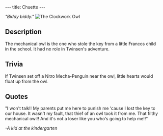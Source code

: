 ---
title: Chuette
---

''"Biddy biddy."''
[[Image:Twinsenowl.jpg|right|frame|The Clockwork Owl]]
== '''Description''' ==

The mechanical owl is the one who stole the key from a little Francos child in the school.  It had no role in Twinsen's adventure.
== '''Trivia''' ==

If Twinsen set off a Nitro Mecha-Penguin near the owl, little hearts would float up from the owl.

== '''Quotes''' ==
"I won't talk!! My parents put me here to punish me 'cause I lost the key to our house.  It wasn't my fault, that thief of an owl took it from me.  That filthy mechanical owl!! And it's not a loser like you who's going to help me!!"

''-A kid at the kindergarten''